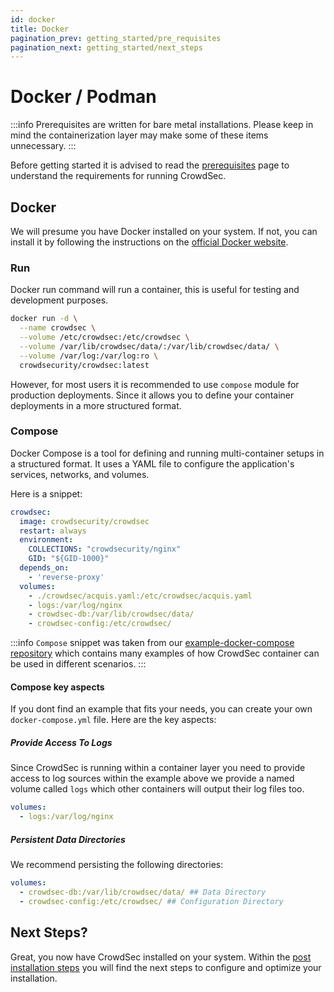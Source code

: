```yaml
---
id: docker
title: Docker
pagination_prev: getting_started/pre_requisites
pagination_next: getting_started/next_steps
---
```


# Docker / Podman

:::info
Prerequisites are written for bare metal installations. Please keep in mind the containerization layer may make some of these items unnecessary.
:::

Before getting started it is advised to read the [prerequisites](/unversioned/getting_started/prerequisites.md) page to understand the requirements for running CrowdSec.

## Docker

We will presume you have Docker installed on your system. If not, you can install it by following the instructions on the [official Docker website](https://docs.docker.com/get-docker/).

### Run

Docker run command will run a container, this is useful for testing and development purposes.

```bash
docker run -d \
  --name crowdsec \
  --volume /etc/crowdsec:/etc/crowdsec \
  --volume /var/lib/crowdsec/data/:/var/lib/crowdsec/data/ \
  --volume /var/log:/var/log:ro \
  crowdsecurity/crowdsec:latest
```

However, for most users it is recommended to use `compose` module for production deployments. Since it allows you to define your container deployments in a more structured format.

### Compose

Docker Compose is a tool for defining and running multi-container setups in a structured format. It uses a YAML file to configure the application's services, networks, and volumes.

Here is a snippet:

```yaml
crowdsec:
  image: crowdsecurity/crowdsec
  restart: always
  environment:
    COLLECTIONS: "crowdsecurity/nginx"
    GID: "${GID-1000}"
  depends_on:
    - 'reverse-proxy'
  volumes:
    - ./crowdsec/acquis.yaml:/etc/crowdsec/acquis.yaml
    - logs:/var/log/nginx
    - crowdsec-db:/var/lib/crowdsec/data/
    - crowdsec-config:/etc/crowdsec/
```

:::info
`Compose` snippet was taken from our [example-docker-compose repository](https://github.com/crowdsecurity/example-docker-compose/blob/57d55e5cd4d08ef5843bd1a32becde3c35e45507/basic/docker-compose.yml#L33-L47) which contains many examples of how CrowdSec container can be used in different scenarios. 
:::

#### Compose key aspects

If you dont find an example that fits your needs, you can create your own `docker-compose.yml` file. Here are the key aspects:

##### Provide Access To Logs

Since CrowdSec is running within a container layer you need to provide access to log sources within the example above we provide a named volume called `logs` which other containers will output their log files too.

```yaml
volumes:
  - logs:/var/log/nginx
```

##### Persistent Data Directories

We recommend persisting the following directories:

```yaml
volumes:
  - crowdsec-db:/var/lib/crowdsec/data/ ## Data Directory
  - crowdsec-config:/etc/crowdsec/ ## Configuration Directory
```

## Next Steps?

Great, you now have CrowdSec installed on your system. Within the [post installation steps](/getting_started/next_steps.md) you will find the next steps to configure and optimize your installation.
